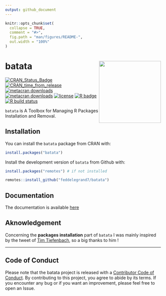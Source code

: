 ```yaml
---
output: github_document
---
```


<!-- README.md is generated from README.Rmd. Please edit that file -->

```r
knitr::opts_chunk$set(
  collapse = TRUE,
  comment = "#>",
  fig.path = "man/figures/README-",
  out.width = "100%"
)
```


# batata <a><img src='man/figures/hex.png' align="right" height="200" /></a>

<!-- badges: start -->

[![CRAN_Status_Badge](https://www.r-pkg.org/badges/version/batata)](https://cran.r-project.org/package=batata)
[![CRAN_time_from_release](https://www.r-pkg.org/badges/ago/batata)](https://cran.r-project.org/package=batata)
[![metacran downloads](https://cranlogs.r-pkg.org/badges/batata)](https://cran.r-project.org/package=batata)
[![metacran downloads](https://cranlogs.r-pkg.org/badges/grand-total/batata)](https://cran.r-project.org/package=batata)
[![license](https://img.shields.io/github/license/mashape/apistatus.svg)](https://choosealicense.com/licenses/mit/)
[![R badge](https://img.shields.io/badge/Build%20with-♥%20and%20R-blue)](https://github.com/feddelegrand7/batata)
[![R build status](https://github.com/feddelegrand7/batata/workflows/R-CMD-check/badge.svg)](https://github.com/feddelegrand7/batata/actions)
<!-- badges: end -->


`batata` is A Toolbox for Managing R Packages Installation and Removal.


## Installation

You can install the `batata` package from CRAN with: 

```r
install.packages("batata")

```
Install the development version of `batata` from Github with: 

```r
install.packages("remotes") # if not installed

remotes::install_github("feddelegrand7/batata")


```

<!-- For example, imagine you're attending tomorrow an R meet up in which you'll experiment many packages that you don't want to keep. By the end of the meet up, you'll have to remember each installed package, its name (trust me, packages' names may be complicated). Further, each installed package might come with a bunch of dependencies which makes the operations more complicated. Using the batata package, you can just run `rm_today_packages()` (one of many other functions), and you're clean for today. Before removing the packages, batata will prompt you to confirm your decision (which adds a certain degree of security), you can also run `today_packages()` to check all the today installed packages before making a decision.  -->

<!-- `batata` takes into account the __modification time__ of the packages instead of the __birth time__. As such, if you decide to update a package to a newer version, `batata` will consider it as a new package (which is technically true as a new package will be installed).  -->

## Documentation

The documentation is available [here](https://batata-doc.netlify.app/)



## Aknowledgement 


Concerning the __packages installation__ part of `batata` I was mainly inspired by the tweet of [Tim Tiefenbach](https://twitter.com/TimTeaFan/status/1352007510425817089), so a big thanks to him ! 


----------------------------------
## Code of Conduct

Please note that the batata project is released with a [Contributor Code of Conduct](https://contributor-covenant.org/version/2/0/CODE_OF_CONDUCT.html). By contributing to this project, you agree to abide by its terms. If you encounter any bug or if you want an improvement, please feel free to open an Issue. 















